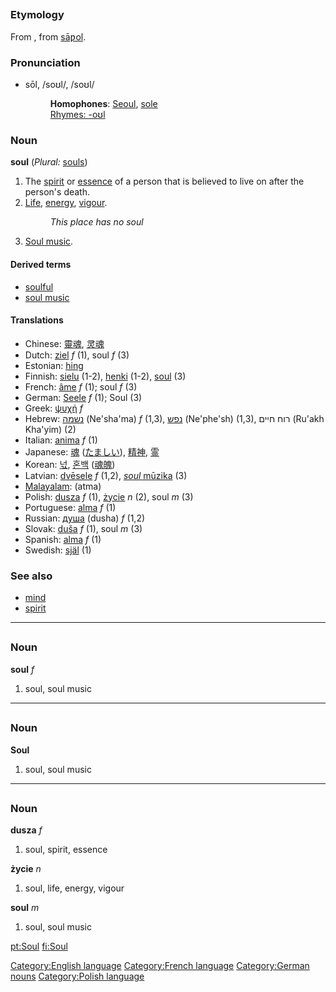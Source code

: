 =={{en}}==
[[Category:English language]]
===Etymology===
From {{enm}}, from {{ang}} [[saƿol|sāƿol]].
===Pronunciation===
*sōl, /soʊl/, /soʊl/
*:'''Homophones''': [[Seoul]], [[sole]]
*:[[Rhymes:English:-oʊl|Rhymes: -oʊl]]

===Noun===
'''soul''' (''Plural:'' [[souls]])

# The [[spirit]] or [[essence]] of a person that is believed to live on after the person's death.
# [[Life]], [[energy]], [[vigour]].
#:''This place has no soul''
# [[Soul music]].

====Derived terms====
*[[soulful]]
*[[soul music]]

====Translations====
*Chinese: [[靈魂]], [[灵魂]]
*Dutch: [[ziel]] ''f'' (1), soul ''f'' (3)
*Estonian: [[hing]]
*Finnish: [[sielu]] (1-2), [[henki]] (1-2), [[soul]] (3)
*French: [[âme]] ''f'' (1); soul ''f'' (3)
*German: [[Seele]] ''f'' (1); Soul (3)
*Greek: [[ψυχή]] ''f''
*Hebrew: [[נשמה]] (Ne'sha'ma) ''f'' (1,3), [[נפש]] (Ne'phe'sh) (1,3), רוח חיים (Ru'akh Kha'yim) (2)
*Italian: [[anima]] ''f'' (1)
*Japanese: [[魂]] ([[たましい]]), [[精神]], [[霊]]
*Korean: [[넋]], [[혼백]] ([[魂魄]])
*Latvian: [[dvēsele]] ''f'' (1,2), [[soul mūzika|''soul'' mūzika]] (3)
*[[Malayalam]]: (atma)
*Polish: [[dusza]] ''f'' (1), [[życie]] ''n'' (2), soul ''m'' (3)
*Portuguese: [[alma]] ''f'' (1)
*Russian: [[душа]] (dusha) ''f'' (1,2)
*Slovak: [[duša]] ''f'' (1), soul ''m'' (3)
*Spanish: [[alma]] ''f'' (1)
*Swedish: [[själ]] (1)

===See also===
*[[mind]]
*[[spirit]]

----

=={{fr}}==
[[Category:French language]]
===Noun===
'''soul''' ''f''

#soul, soul music

----

=={{de}}==
[[Category:German nouns]]
===Noun===
'''Soul'''

#soul, soul music

----

=={{pl}}==
[[Category:Polish language]]
===Noun===
'''dusza''' ''f''
#soul, spirit, essence

'''życie''' ''n''
#soul, life, energy, vigour

'''soul''' ''m''
#soul, soul music

[[pt:Soul]]
[[fi:Soul]]